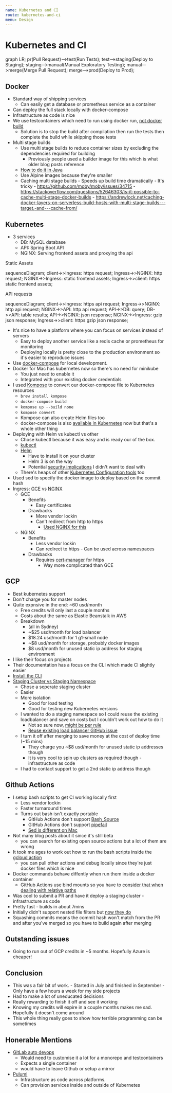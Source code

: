 ```yaml
---
name: Kubernetes and CI
route: kubernetes-and-ci
menu: Design
---
```



# Kubernetes and CI

<Mermaid>
	graph LR; pr(Pull Request)-->test(Run Tests); test-->staging(Deploy to
	Staging); staging-->manual(Manual Exploratory Testing); manual-->merge(Merge
	Pull Request); merge-->prod(Deploy to Prod);
</Mermaid>

## Docker

- Standard way of shipping services
  - Can easily get a database or prometheus service as a container
- Can deploy the full stack locally with docker-compose
- Infrastructure as code is nice
- We use testcontainers which need to run using docker run, [not docker build](https://github.com/testcontainers/testcontainers-java/issues/1112)
  - Solution is to stop the build after compilation then run the tests then complete the build while skipping those tests
- Multi stage builds
  - Use multi stage builds to reduce container sizes by excluding the dependencies required for building
    - Previously people used a builder image for this which is what older blog posts reference
  - [How to do it in Java](https://whitfin.io/speeding-up-maven-docker-builds/)
  - Use Alpine images because they're smaller
  - Caching multi stage builds - Speeds up build time dramatically - It's tricky - https://github.com/moby/moby/issues/34715 - https://stackoverflow.com/questions/52646303/is-it-possible-to-cache-multi-stage-docker-builds - https://andrewlock.net/caching-docker-layers-on-serverless-build-hosts-with-multi-stage-builds---target,-and---cache-from/

## Kubernetes

- 3 services
  - DB: MySQL database
  - API: Spring Boot API
  - NGINX: Serving frontend assets and proxying the api

Static Assets

<Mermaid>
	sequenceDiagram; client->>Ingress: https request; Ingress->>NGINX: http
	request; NGINX->>Ingress: static frontend assets; Ingress->>client: https
	static frontend assets;
</Mermaid>

API requests

<Mermaid>
	sequenceDiagram; client->>Ingress: https api request; Ingress->>NGINX: http
	api request; NGINX->>API: http api request; API->>DB: query; DB->>API: table
	results; API->>NGINX: json response; NGINX->>Ingress: gzip json response;
	Ingress->>client: https gzip json response;
</Mermaid>

- It's nice to have a platform where you can focus on services instead of servers
  - Easy to deploy another service like a redis cache or prometheus for monitoring
  - Deploying locally is pretty close to the production environment so it's easier to reproduce issues
- Use [docker-compose](https://docs.docker.com/compose/) for local development.
- Docker for Mac has kubernetes now so there's no need for minikube
  - You just need to enable it
  - Integrated with your existing docker credentials
- I used [Kompose](https://kompose.io/) to convert our docker-compose file to Kubernetes resources
  - `brew install kompose`
  - `docker-compose build`
  - `kompose up --build none`
  - `kompose convert`
  - Kompose can also create Helm files too
  - docker-compose is also [available in Kubernetes](https://github.com/docker/compose-on-kubernetes) now but that's a whole other thing
- Deploying with Helm vs kubectl vs other
  - Chose kubectl because it was easy and is ready our of the box.
  - [kubectl](https://kubernetes.io/docs/tasks/run-application/run-stateless-application-deployment/)
  - [Helm](https://helm.sh)
    - Have to install it on your cluster
    - Helm 3 is on the way
    - Potential [security implications](https://medium.com/virtuslab/think-twice-before-using-helm-25fbb18bc822) I didn't want to deal with
  - There's heaps of other [Kubernetes Configuration tools](https://blog.argoproj.io/the-state-of-kubernetes-configuration-management-d8b06c1205) too
- Used sed to specify the docker image to deploy based on the commit hash
- Ingress: [GCE](https://github.com/kubernetes/ingress-gce) vs [NGINX](https://github.com/kubernetes/ingress-nginx)
  - GCE
    - Benefits
      - Easy certificates
    - Drawbacks
      - More vendor lockin
      - Can't redirect from http to https
        - [Used NGINX for this](https://serverfault.com/questions/502733/rewrite-http-to-https-with-ngnix-behind-load-balancer)
  - NGINX
    - Benefits
      - Less vendor lockin
      - Can redirect to https - Can be used across namespaces
    - Drawbacks
      - Requires [cert-manager](https://github.com/jetstack/cert-manager) for https
        - Way more complicated than GCE

## GCP

- Best kubernetes support
- Don't charge you for master nodes
- Quite expnsive in the end: ~60 usd/month
  - Free credits will only last a couple months
  - Costs about the same as Elastic Beanstalk in AWS
  - Breakdown
    - (all in Sydney)
    - ~\$25 usd/month for load balancer
    - \$18.24 usd/month for 1 g1-small node
    - ~\$8 usd/month for storage, probably docker images
    - \$8 usd/month for unused static ip address for staging environment
- I like their focus on projects
- Their documentation has a focus on the CLI which made CI slightly easier
- [Install the CLI](https://cloud.google.com/sdk/docs/quickstart-macos)
- [Staging Cluster vs Staging Namespace](https://stackoverflow.com/questions/43212836/multiple-environments-staging-qa-production-etc-with-kubernetes)
  - Chose a seperate staging cluster
  - Easier
  - More isolation
    - Good for load testing
    - Good for testing new Kubernetes versions
  - I wanted to do a staging namespace so I could reuse the existing loadbalancer and save on costs but I couldn't work out how to do it
    - Not so sure now, [might be per rule](https://cloud.google.com/compute/all-pricing#lb)
    - [Reuse existing load balancer GitHub issue](https://github.com/kubernetes/ingress-gce/issues/369)
  - I turn it off after merging to save money at the cost of deploy time (~15 mins)
    - They charge you ~\$8 usd/month for unused static ip addresses though
    - It is very cool to spin up clusters as required though - infrastructure as code
  - I had to contact support to get a 2nd static ip address though

## Github Actions

- I setup bash scripts to get CI working locally first
  - Less vendor lockin
  - Faster turnaround times
  - Turns out bash isn't exactly portable
    - GitHub Actions don't support [Bash_Source](https://mywiki.wooledge.org/BashFAQ/028)
    - GitHub Actions don't support [pipefail](https://vaneyckt.io/posts/safer_bash_scripts_with_set_euxo_pipefail/)
    - [Sed is different on Mac](https://stackoverflow.com/questions/5694228/sed-in-place-flag-that-works-both-on-mac-bsd-and-linux)
- Not many blog posts about it since it's still beta
  - you can search for existing open source actions but a lot of them are wrong
- It took me ages to work out how to run the bash scripts inside the [gcloud action](https://github.com/actions/gcloud)
  - you can pull other actions and debug locally since they're just docker files which is nice
- Docker commands behave diffently when run them inside a docker container
  - GitHub Actions use bind mounts so you have to [consider that when dealing with relative paths](https://stackoverflow.com/questions/55845723/volume-bind-mounting-from-docker-in-docker)
- Was cool to submit a PR and have it deploy a staging cluster - infrastructure as code
- Pretty fast - builds in about 7mins
- Initially didn't support nested file filters but [now they do](https://github.blog/changelog/2019-09-30-github-actions-event-filtering-updates/)
- Squashing commits means the commit hash won't match from the PR and after you've merged so you have to build again after merging

## Outstanding issues

- Going to run out of GCP credits in ~5 months. Hopefully Azure is cheaper!

## Conclusion

- This was a fair bit of work. - Started in July and finished in September - Only have a few hours a week for my side projects
- Had to make a lot of uneducated decisions
- Really rewarding to finish it off and see it working
- Knowing my credits will expire in a couple months makes me sad. Hopefully it doesn't come around
- This whole thing really goes to show how terrible programming can be sometimes

## Honerable Mentions

- [GitLab auto devops](https://docs.gitlab.com/ee/topics/autodevops/)
  - Would need to customise it a lot for a monorepo and testcontainers
  - Expects a single container
  - would have to leave Github or setup a mirror
- [Pulumi](https://www.pulumi.com/kubernetes/)
  - Infrastructure as code across platforms.
  - Can provision services inside and outside of Kubernetes
